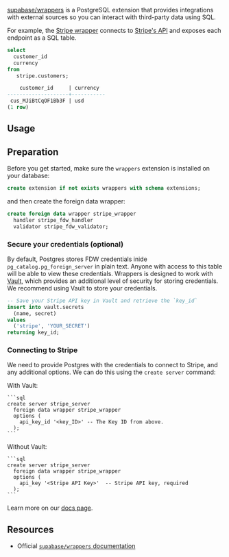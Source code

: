 [supabase/wrappers](https://supabase.github.io/wrappers/) is a PostgreSQL extension that provides integrations with external sources so you can interact with third-party data using SQL.

For example, the [Stripe wrapper](https://supabase.github.io/wrappers/stripe/) connects to [Stripe's API](https://stripe.com/docs/api) and exposes each endpoint as a SQL table.

```sql
select
  customer_id
  currency
from
   stripe.customers;

    customer_id     | currency
--------------------+-----------
 cus_MJiBtCqOF1Bb3F | usd
(1 row)
```

## Usage

## Preparation

Before you get started, make sure the `wrappers` extension is installed on your database:

```sql
create extension if not exists wrappers with schema extensions;
```

and then create the foreign data wrapper:

```sql
create foreign data wrapper stripe_wrapper
  handler stripe_fdw_handler
  validator stripe_fdw_validator;
```

### Secure your credentials (optional)

By default, Postgres stores FDW credentials inide `pg_catalog.pg_foreign_server` in plain text. Anyone with access to this table will be able to view these credentials. Wrappers is designed to work with [Vault](https://supabase.com/docs/guides/database/vault), which provides an additional level of security for storing credentials. We recommend using Vault to store your credentials.

```sql
-- Save your Stripe API key in Vault and retrieve the `key_id`
insert into vault.secrets
  (name, secret)
values
  ('stripe', 'YOUR_SECRET')
returning key_id;
```

### Connecting to Stripe

We need to provide Postgres with the credentials to connect to Stripe, and any additional options. We can do this using the `create server` command:

With Vault:

    ```sql
    create server stripe_server
      foreign data wrapper stripe_wrapper
      options (
        api_key_id '<key_ID>' -- The Key ID from above.
      );
    ```

Without Vault:

    ```sql
    create server stripe_server
      foreign data wrapper stripe_wrapper
      options (
        api_key '<Stripe API Key>'  -- Stripe API key, required
      );
    ```

Learn more on our [docs page](https://supabase.com/docs/guides/database/extensions/wrappers/stripe).

## Resources

- Official [`supabase/wrappers` documentation](https://supabase.github.io/wrappers/)
